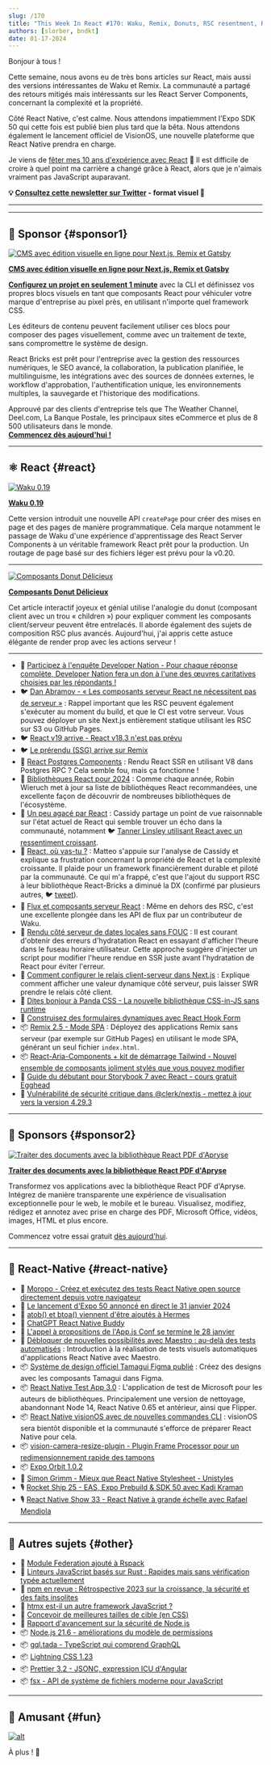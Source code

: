 ```yaml
---
slug: /170
title: "This Week In React #170: Waku, Remix, Donuts, RSC resentment, React 19, Aria Components, Storybook, Postgres Components, hydration, streams, VisionOS, atob, Maestro, Orbit, Tamagui, VisionCamera..."
authors: [slorber, bndkt]
date: 01-17-2024
---
```


Bonjour à tous !

Cette semaine, nous avons eu de très bons articles sur React, mais aussi des versions intéressantes de Waku et Remix. La communauté a partagé des retours mitigés mais intéressants sur les React Server Components, concernant la complexité et la propriété.

Côté React Native, c'est calme. Nous attendons impatiemment l'Expo SDK 50 qui cette fois est publié bien plus tard que la bêta. Nous attendons également le lancement officiel de VisionOS, une nouvelle plateforme que React Native prendra en charge.

Je viens de [fêter mes 10 ans d'expérience avec React](https://twitter.com/sebastienlorber/status/1747307299356447148) 🙉 Il est difficile de croire à quel point ma carrière a changé grâce à React, alors que je n'aimais vraiment pas JavaScript auparavant.

<!-- truncate -->

**💡 [Consultez cette newsletter sur Twitter](https://slo.im/thread) - format visuel 🎨**

---


<Support />

---

## 💸 Sponsor {#sponsor1}

[![CMS avec édition visuelle en ligne pour Next.js, Remix et Gatsby](/emails/issues/169/reactbricks.jpg)](https://reactbricks.com?utm_source=twir&utm_campaign=twir_2024&utm_medium=email)

**[CMS avec édition visuelle en ligne pour Next.js, Remix et Gatsby](https://reactbricks.com?utm_source=twir&utm_campaign=twir_2024&utm_medium=email)**

[**Configurez un projet en seulement 1 minute**](https://reactbricks.com/sign-up?utm_source=twir&utm_campaign=twir_2024&utm_medium=email) avec la CLI et définissez vos propres blocs visuels en tant que composants React pour véhiculer votre marque d'entreprise au pixel près, en utilisant n'importe quel framework CSS.

Les éditeurs de contenu peuvent facilement utiliser ces blocs pour composer des pages visuellement, comme avec un traitement de texte, sans compromettre le système de design.

React Bricks est prêt pour l'entreprise avec la gestion des ressources numériques, le SEO avancé, la collaboration, la publication planifiée, le multilinguisme, les intégrations avec des sources de données externes, le workflow d'approbation, l'authentification unique, les environnements multiples, la sauvegarde et l'historique des modifications.

Approuvé par des clients d'entreprise tels que The Weather Channel, Deel.com, La Banque Postale, les principaux sites eCommerce et plus de 8 500 utilisateurs dans le monde.  
[**Commencez dès aujourd'hui !**](https://reactbricks.com/sign-up?utm_source=twir&utm_campaign=twir_2024&utm_medium=email)

---

## ⚛️ React {#react}

[![Waku 0.19](/emails/issues/170/waku.jpg)](https://waku.gg/blog/introducing-create-pages)

**[Waku 0.19](https://waku.gg/blog/introducing-create-pages)**

Cette version introduit une nouvelle API `createPage` pour créer des mises en page et des pages de manière programmatique. Cela marque notamment le passage de Waku d'une expérience d'apprentissage des React Server Components à un véritable framework React prêt pour la production. Un routage de page basé sur des fichiers léger est prévu pour la v0.20.

---

[![Composants Donut Délicieux](/emails/issues/170/donuts.jpg)](https://frontendatscale.com/blog/donut-components/)

**[Composants Donut Délicieux](https://frontendatscale.com/blog/donut-components/)**

Cet article interactif joyeux et génial utilise l'analogie du donut (composant client avec un trou « children ») pour expliquer comment les composants client/serveur peuvent être entrelacés. Il aborde également des sujets de composition RSC plus avancés. Aujourd'hui, j'ai appris cette astuce élégante de render prop avec les actions serveur !

---

- 💸 [Participez à l'enquête Developer Nation - Pour chaque réponse complète, Developer Nation fera un don à l'une des œuvres caritatives choisies par les répondants !](https://developereconomics.net/?member_id=thisweekinreact&utm_medium=nl_ad4)
- 🐦 [Dan Abramov - « Les composants serveur React ne nécessitent pas de serveur »](https://twitter.com/dan_abramov2/status/1745795274977493317) : Rappel important que les RSC peuvent également s'exécuter au moment du build, et que le CI est votre serveur. Vous pouvez déployer un site Next.js entièrement statique utilisant les RSC sur S3 ou GitHub Pages.
- 🐦 [React v19 arrive - React v18.3 n'est pas prévu](https://twitter.com/sebastienlorber/status/1747633798374625525)
- 🐦 [Le prérendu (SSG) arrive sur Remix](https://twitter.com/brophdawg11/status/1747402216925704684)
- 👀 [React Postgres Components](https://react-postgres-components.vercel.app/) : Rendu React SSR en utilisant V8 dans Postgres RPC ? Cela semble fou, mais ça fonctionne !
- 📜 [Bibliothèques React pour 2024](https://www.robinwieruch.de/react-libraries/) : Comme chaque année, Robin Wieruch met à jour sa liste de bibliothèques React recommandées, une excellente façon de découvrir de nombreuses bibliothèques de l'écosystème.
- 📜 [Un peu agacé par React](https://blog.cassidoo.co/post/annoyed-at-react/) : Cassidy partage un point de vue raisonnable sur l'état actuel de React qui semble trouver un écho dans la communauté, notamment 🐦 [Tanner Linsley utilisant React avec un ressentiment croissant](https://twitter.com/tannerlinsley/status/1746970043836158330).
- 📜 [React, où vas-tu ?](https://dev.to/matfrana/react-where-are-you-going-5284) : Matteo s'appuie sur l'analyse de Cassidy et explique sa frustration concernant la propriété de React et la complexité croissante. Il plaide pour un framework financièrement durable et piloté par la communauté. Ce qui m'a frappé, c'est que l'ajout du support RSC à leur bibliothèque React-Bricks a diminué la DX (confirmé par plusieurs autres, 🐦 [tweet](https://twitter.com/sebastienlorber/status/1747643069460021405)).
- 📜 [Flux et composants serveur React](https://minimalistweb.dev/p/streams-and-react-server-components) : Même en dehors des RSC, c'est une excellente plongée dans les API de flux par un contributeur de Waku.
- 📜 [Rendu côté serveur de dates locales sans FOUC](https://blog.6nok.org/server-side-rendering-local-dates-without-fouc/) : Il est courant d'obtenir des erreurs d'hydratation React en essayant d'afficher l'heure dans le fuseau horaire utilisateur. Cette approche suggère d'injecter un script pour modifier l'heure rendue en SSR juste avant l'hydratation de React pour éviter l'erreur.
- 📜 [Comment configurer le relais client-serveur dans Next.js](https://ericbureltech.hashnode.dev/how-to-setup-client-server-relaying-in-nextjs) : Explique comment afficher une valeur dynamique côté serveur, puis laisser SWR prendre le relais côté client.
- 📜 [Dites bonjour à Panda CSS - La nouvelle bibliothèque CSS-in-JS sans runtime](https://www.telerik.com/blogs/say-hello-panda-css-new-css-js-library-zero-runtime)
- 📜 [Construisez des formulaires dynamiques avec React Hook Form](https://claritydev.net/blog/build-dynamic-forms-react-hook-form)
- 📦 [Remix 2.5 - Mode SPA](https://github.com/remix-run/remix/blob/main/CHANGELOG.md#v250) : Déployez des applications Remix sans serveur (par exemple sur GitHub Pages) en utilisant le mode SPA, générant un seul fichier `index.html`.
- 📦 [React-Aria-Components + kit de démarrage Tailwind - Nouvel ensemble de composants joliment stylés que vous pouvez modifier](https://react-spectrum.adobe.com/react-aria/getting-started.html#starter-kits)
- 🎥 [Guide du débutant pour Storybook 7 avec React - cours gratuit Egghead](https://egghead.io/courses/a-beginner-s-guide-to-storybook-7-with-react-56f61ecf)
- 🔐 [Vulnérabilité de sécurité critique dans @clerk/nextjs - mettez à jour vers la version 4.29.3](https://clerk.com/changelog/2024-01-12)

<SubscribeFormEmbed placement="middle" />

---

## 💸 Sponsors {#sponsor2}

[![Traiter des documents avec la bibliothèque React PDF d'Apryse](/emails/issues/170/apryse.jpg)](https://bit.ly/3He15PD)

**[Traiter des documents avec la bibliothèque React PDF d'Apryse](https://bit.ly/3He15PD)**

Transformez vos applications avec la bibliothèque React PDF d'Apryse. Intégrez de manière transparente une expérience de visualisation exceptionnelle pour le web, le mobile et le bureau. Visualisez, modifiez, rédigez et annotez avec prise en charge des PDF, Microsoft Office, vidéos, images, HTML et plus encore.

Commencez votre essai gratuit [dès aujourd'hui](https://apryse.com/form/contact-sales?utm_source=email%20newsletter&utm_medium=email&utm_campaign=cta%20button).

---

## 📱 React-Native {#react-native}

- 💸 [Moropo - Créez et exécutez des tests React Native open source directement depuis votre navigateur](https://www.moropo.com?utm_source=newsletter&utm_medium=emails&utm_campaign=twir-20240117)
- 👀 [Le lancement d'Expo 50 annoncé en direct le 31 janvier 2024](https://www.youtube.com/watch?v=cKFSVUo3AnI)
- 👀 [atob() et btoa() viennent d'être ajoutés à Hermes](https://github.com/facebook/hermes/commit/d2177c31b271e92d1725742605b53d7f6e8acf3e)
- 👀 [ChatGPT React Native Buddy](https://chat.openai.com/g/g-S9qpp72cb-react-native-buddy)
- 📅 [L'appel à propositions de l'App.js Conf se termine le 28 janvier](https://appjs.co/#CFP)
- 📜 [Débloquer de nouvelles possibilités avec Maestro : au-delà des tests automatisés](https://www.bam.tech/article/unlocking-new-possibilities-with-maestro-beyond-automated-testing) : Introduction à la réalisation de tests visuels automatiques d'applications React Native avec Maestro.
- 📦 [Système de design officiel Tamagui Figma publié](https://www.figma.com/community/file/1326593766534421119/tamagui-v1-2-0) : Créez des designs avec les composants Tamagui dans Figma.
- 📦 [React Native Test App 3.0](https://github.com/microsoft/react-native-test-app/releases/tag/3.0.0) : L'application de test de Microsoft pour les auteurs de bibliothèques. Principalement une version de nettoyage, abandonnant Node 14, React Native 0.65 et antérieur, ainsi que Flipper.
- 📦 [React Native visionOS avec de nouvelles commandes CLI](https://github.com/callstack/react-native-visionos) : visionOS sera bientôt disponible et la communauté s'efforce de préparer React Native pour cela.
- 📦 [vision-camera-resize-plugin - Plugin Frame Processor pour un redimensionnement rapide des tampons](https://github.com/mrousavy/vision-camera-resize-plugin)
- 📦 [Expo Orbit 1.0.2](https://expo.dev/orbit)
- 🎥 [Simon Grimm - Mieux que React Native Stylesheet - Unistyles](https://www.youtube.com/watch?v=OT5hQbvGRW8)
- 🎙️ [Rocket Ship 25 - EAS, Expo Prebuild & SDK 50 avec Kadi Kraman](https://podcast.galaxies.dev/episodes/025-eas-expo-prebuild-sdk-50-with-kadi-kraman)
- 🎙️ [React Native Show 33 - React Native à grande échelle avec Rafael Mendiola](https://www.callstack.com/podcasts/react-native-at-scale-with-rafael-mendiola)

---

## 🔀 Autres sujets {#other}

- 📜 [Module Federation ajouté à Rspack](https://www.rspack.dev/blog/module-federation-added-to-rspack.html)
- 📜 [Linteurs JavaScript basés sur Rust : Rapides mais sans vérification typée actuellement](https://www.joshuakgoldberg.com/blog/rust-based-javascript-linters-fast-but-no-typed-linting-right-now/)
- 📜 [npm en revue : Rétrospective 2023 sur la croissance, la sécurité et des faits insolites](https://socket.dev/blog/2023-npm-retrospective)
- 📜 [htmx est-il un autre framework JavaScript ?](https://htmx.org/essays/is-htmx-another-javascript-framework/)
- 📜 [Concevoir de meilleures tailles de cible (en CSS)](https://ishadeed.com/article/target-size/)
- 📜 [Rapport d'avancement sur la sécurité de Node.js](https://openjsf.org/blog/nodejs-security-progress-report-january24?utm_content=278704719&utm_medium=social&utm_source=twitter&hss_channel=tw-91985735)
- 📦 [Node.js 21.6 - améliorations du modèle de permissions](https://nodejs.org/en/blog/release/v21.6.0)
- 📦 [gql.tada - TypeScript qui comprend GraphQL](https://github.com/0no-co/gql.tada)
- 📦 [Lightning CSS 1.23](https://github.com/parcel-bundler/lightningcss/releases/tag/v1.23.0)
- 📦 [Prettier 3.2 - JSONC, expression ICU d'Angular](https://prettier.io/blog/2024/01/12/3.2.0)
- 📦 [fsx - API de système de fichiers moderne pour JavaScript](https://humanwhocodes.com/blog/2024/01/fsx-modern-filesystem-api-javascript/)

---

## 🤭 Amusant {#fun}

[![alt](/emails/issues/170/meme.jpg)](https://twitter.com/tlakomy/status/1745394119889801454?s=20)

À plus ! 👋